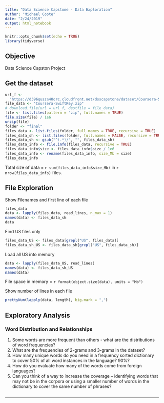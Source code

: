 ```yaml
---
title: "Data Science Capstone - Data Exploration"
author: "Michael Coote"
date: "2/24/2019"
output: html_notebook
---
```


```r
knitr::opts_chunk$set(echo = TRUE)
library(tidyverse)
```

## Objective

Data Science Capston Project

## Get the dataset

```r
url_f <- 
  "https://d396qusza40orc.cloudfront.net/dsscapstone/dataset/Coursera-SwiftKey.zip"
file_data <- "Coursera-SwiftKey.zip"
# download.file(url = url_f, destfile = file_data)
file <- list.files(pattern = "zip", full.names = TRUE)
file.size(file) / 1e6
unzip(file)
folder <- "final"
files_data <- list.files(folder, full.names = TRUE, recursive = TRUE)
files_data_sh <- list.files(folder, full.names = FALSE, recursive = TRUE)
files_data_sh <- gsub("^(.*)/", "", files_data_sh)
files_data_info <- file.info(files_data, recursive = TRUE)
files_data_info$size <- files_data_info$size / 1e6
files_data_info <- rename(files_data_info, size_Mb = size)
files_data_info
```

Total size of data = `r sum(files_data_info$size_Mb)` in 
`r nrow(files_data_info)` files.

## File Exploration

Show Filenames and first line of each file

```r
files_data
data <- lapply(files_data, read_lines, n_max = 1)
names(data) <- files_data_sh
data
```

Find US files only 

```r
files_data_US <- files_data[grepl("US", files_data)]
files_data_sh_US <- files_data_sh[grepl("US", files_data_sh)]
```

Load all US into memory

```r
data <- lapply(files_data_US, read_lines)
names(data) <- files_data_sh_US
names(data)
```

File space in memory = `r format(object.size(data), units = "Mb")`

Show number of lines in each file

```r
prettyNum(lapply(data, length), big.mark = ",")
```

## Exploratory Analysis


### Word Distribution and Relationships

1. Some words are more frequent than others - what are the distributions of word
frequencies?
1. What are the frequencies of 2-grams and 3-grams in the dataset?
1. How many unique words do you need in a frequency sorted dictionary to cover 
50% of all word instances in the language? 90%?
1. How do you evaluate how many of the words come from foreign languages?
1. Can you think of a way to increase the coverage -- identifying words that may 
not be in the corpora or using a smaller number of words in the dictionary to 
cover the same number of phrases?

```r

```


--------------------------------------------------------
